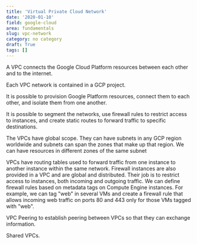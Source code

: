 ```yaml
---
title: 'Virtual Private Cloud Network'
date: '2020-01-10'
field: google-cloud
area: fundamentals
slug: vpc-network
category: no category
draft: True
tags: []
---
```


A VPC connects the Google Cloud Platform resources between each other and to the internet.

Each VPC network is contained in a GCP project.

It is possible to provision Google Platform resources, connect them to each other, and isolate them from one another.

It is possible to segment the networks, use firewall rules to restrict access to instances, and create static routes to forward traffic to specific destinations.

The VPCs have global scope. They can have subnets in any GCP region worldwide and subnets can span the zones that make up that region. We can have resources in different zones of the same subnet

VPCs have routing tables used to forward traffic from one instance to another instance within the same network. Firewall instances are also provided in a VPC and are global and distributed. Their job is to restrict access to instances, both incoming and outgoing traffic. We can define firewall rules based on metadata tags on Compute Engine instances. For example, we can tag "web" in several VMs and create a firewall rule that allows incoming web traffic on ports 80 and 443 only for those VMs tagged with "web". 

VPC Peering to establish peering between VPCs so that they can exchange information.

Shared VPCs.


